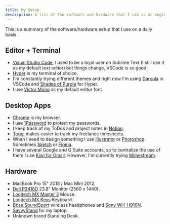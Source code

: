 ```yaml
---
title: My Setup
description: A list of the software and hardware that I use as an engineer
---
```


This is a summary of the software/hardware setup that I use on a daily basis.

## Editor + Terminal

- [Visual Studio Code](https://code.visualstudio.com/), I used to be a loyal user on Sublime Text (I still use it as my default text editor) but things change, VSCode is so good.
- [Hyper](https://hyper.is/) is my terminal of choice.
- I'm constantly trying different themes and right now I'm using [Darcula](https://marketplace.visualstudio.com/items?itemName=dracula-theme.theme-dracula) in VSCode and [Shades of Purple](https://github.com/ahmadawais/shades-of-purple-hyper) for Hyper.
- I use [Victor Mono](https://rubjo.github.io/victor-mono/) as my default editor font.

## Desktop Apps

- [Chrome](https://www.google.com/chrome/) is my browser.
- I use [1Password](https://1password.com/) to protect my passwords.
- I keep track of my ToDos and project notes in [Notion](https://www.notion.so/).
- [Toggl](https://toggl.com/) makes easier to track my freelance timesheets.
- When I need to design something I use [Illustrator](https://www.adobe.com/products/illustrator.html) or [Photoshop](https://www.adobe.com/products/photoshop.html). Sometimes [Sketch](https://www.sketch.com/) or [Figma](https://www.figma.com/).
- I have several Google and G Suite accounts, so to centralize the use of them I use [Kiwi for Gmail](https://www.kiwiforgmail.com/). However, I'm currently trying [Mimestream](https://mimestream.com/).

## Hardware

- MacBook Pro 15" 2018 / Mac Mini 2012.
- [Dell P2418D](https://www.amazon.com/Dell-P2418D-23-8-16-Monitor/dp/B074MMR1V3) 23.8" Monitor (2560 x 1440).
- [Logitech MX Master 3](https://www.logitech.com/en-us/product/mx-master-3.910-005620.html) Mouse.
- [Logitech MX Keys](https://www.logitech.com/en-us/products/keyboards/mx-keys-wireless-keyboard.920-009294.html) Keyboard.
- [Bose SoundSport](https://www.bose.com/en_us/products/headphones/earphones/soundsport-wireless.html#v=soundsport_wireless_black) wireless headphones and [Sony WH-H910N](https://www.sony.com/electronics/headband-headphones/wh-h910n).
- [SavvyStand](https://www.amazon.com/dp/B01M05SYJL) for my laptop.
- Unknown brand Standing Desk.
